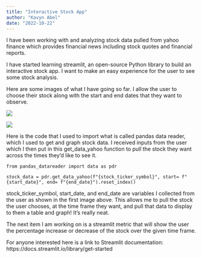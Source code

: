 ```yaml
---
title: "Interactive Stock App"
author: "Kavyn Abel"
date: "2022-10-22"
---
```


I have been working with and analyzing stock data pulled from yahoo finance which provides financial news including stock quotes and financial reports.

I have started learning streamlit, an open-source Python library to build an interactive stock app. I want to make an easy experience for the user to see some stock analysis.

Here are some images of what I have going so far. I allow the user to choose their stock along with the start and end dates that they want to observe.

![](stock_app.jpg)

![](stock_app_chart.jpg)

Here is the code that I used to import what is called pandas data reader, which I used to get and graph stock data. I received inputs from the user which I then put in this get_data_yahoo function to pull the stock they want across the times they'd like to see it.
```
from pandas_datareader import data as pdr

stock_data = pdr.get_data_yahoo(f"{stock_ticker_symbol}", start= f"{start_date}", end= f"{end_date}").reset_index()
```
stock_ticker_symbol, start_date, and end_date are variables I collected from the user as shown in the first image above. This allows me to pull the stock the user chooses, at the time frame they want, and pull that data to display to them a table and graph! It's really neat.


The next item I am working on is a streamlit metric that will show the user the percentage increase or decrease of the stock over the given time frame.

For anyone interested here is a link to Streamlit documentation: https://docs.streamlit.io/library/get-started